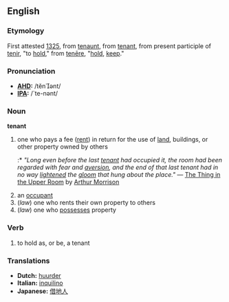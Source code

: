 ==English==
=== Etymology ===
First attested [[w:1325|1325]], from {{AF.}} [[tenaunt]], from {{OF.}} [[tenant]], from present participle of [[tenir]], "to [[hold]]," from {{L.}} [[tenēre]], "[[hold]], [[keep]]."

=== Pronunciation ===
*'''[[AHD]]:''' /tĕnənt/
*'''[[IPA]]:''' /`te-nənt/

=== Noun ===
'''tenant'''
#one who pays a fee ([[rent]]) in return for the use of [[land]], buildings, or other property owned by others
#:* ''"Long even before the last [[tenant]] had occupied it, the room had been regarded with fear and [[aversion]], and the end of that last tenant had in no way [[lighten]]ed the [[gloom]] that hung about the place."'' &mdash; [[w:The Thing in the Upper Room|The Thing in the Upper Room]] by [[w:Arthur Morrison|Arthur Morrison]]
#an [[occupant]]
#(''law'') one who rents their own property to others
#(''law'') one who [[possesses]] property

=== Verb ===
#to hold as, or be, a tenant

=== Translations ===
*'''Dutch:''' [[huurder]]
*'''Italian:''' [[inquilino]]
*'''Japanese:''' [[借地人]]